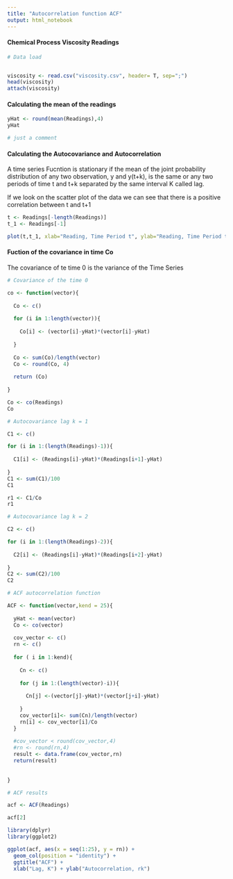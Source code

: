 ```yaml
---
title: "Autocorrelation function ACF"
output: html_notebook
---
```

#### Chemical Process Viscosity Readings

```r

# Data load


viscosity <- read.csv("viscosity.csv", header= T, sep=";")
head(viscosity)
attach(viscosity)

```
#### Calculating the mean of the readings

```r



yHat <- round(mean(Readings),4)
yHat

# just a comment

```
#### Calculating the Autocovariance and Autocorrelation

A time series Fucntion is stationary if the mean of the joint probability distribution of any two observation, y and y(t+k), is the same or any two periods of time t and t+k separated by the same interval K called lag.

If we look on the scatter plot of the data we can see that there is a positive correlation between t and t+1

```r

t <- Readings[-length(Readings)]
t_1 <- Readings[-1]

plot(t,t_1, xlab="Reading, Time Period t", ylab="Reading, Time Period t+1",)

```


#### Fuction of the covariance in time Co


The covariance of te time 0 is the variance of the Time Series 

```r


# Covariance of the time 0

co <- function(vector){
  
  Co <- c()
  
  for (i in 1:length(vector)){
  
    Co[i] <- (vector[i]-yHat)*(vector[i]-yHat)
  
  }
  
  Co <- sum(Co)/length(vector)
  Co <- round(Co, 4)
  
  return (Co)
  
}

Co <- co(Readings)
Co
```


```r
# Autocovariance lag k = 1

C1 <- c()

for (i in 1:(length(Readings)-1)){
  
  C1[i] <- (Readings[i]-yHat)*(Readings[i+1]-yHat)
  
}
C1 <- sum(C1)/100
C1
```

```r

r1 <- C1/Co
r1

```


```r
# Autocovariance lag k = 2

C2 <- c()

for (i in 1:(length(Readings)-2)){
  
  C2[i] <- (Readings[i]-yHat)*(Readings[i+2]-yHat)
  
}
C2 <- sum(C2)/100
C2
```
```r

# ACF autocorrelation function

ACF <- function(vector,kend = 25){
  
  yHat <- mean(vector)
  Co <- co(vector)
  
  cov_vector <- c()
  rn <- c()
  
  for ( i in 1:kend){
    
    Cn <- c()
    
    for (j in 1:(length(vector)-i)){
  
      Cn[j] <-(vector[j]-yHat)*(vector[j+i]-yHat)
      
    }
    cov_vector[i]<- sum(Cn)/length(vector)
    rn[i] <- cov_vector[i]/Co
  }
  
  #cov_vector < round(cov_vector,4)
  #rn <- round(rn,4)
  result <- data.frame(cov_vector,rn)
  return(result)
  
  
}

```


```r

# ACF results

acf <- ACF(Readings)

acf[2]
```

```r
library(dplyr)
library(ggplot2)

ggplot(acf, aes(x = seq(1:25), y = rn)) +
  geom_col(position = "identity") + 
  ggtitle("ACF") +
  xlab("Lag, K") + ylab("Autocorrelation, rk")
```

